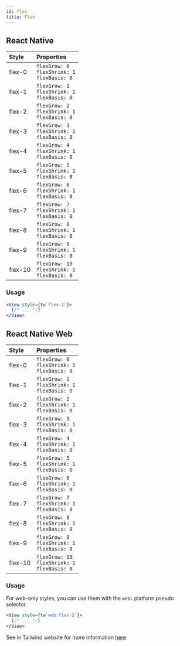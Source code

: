 ```yaml
---
id: flex
title: Flex
---
```


## React Native

| Style   | Properties                                                |
| :------ | :-------------------------------------------------------- |
| flex-0  | `flexGrow: 0` <br/> `flexShrink: 1` <br/> `flexBasis: 0`  |
| flex-1  | `flexGrow: 1` <br/> `flexShrink: 1` <br/> `flexBasis: 0`  |
| flex-2  | `flexGrow: 2` <br/> `flexShrink: 1` <br/> `flexBasis: 0`  |
| flex-3  | `flexGrow: 3` <br/> `flexShrink: 1` <br/> `flexBasis: 0`  |
| flex-4  | `flexGrow: 4` <br/> `flexShrink: 1` <br/> `flexBasis: 0`  |
| flex-5  | `flexGrow: 5` <br/> `flexShrink: 1` <br/> `flexBasis: 0`  |
| flex-6  | `flexGrow: 6` <br/> `flexShrink: 1` <br/> `flexBasis: 0`  |
| flex-7  | `flexGrow: 7` <br/> `flexShrink: 1` <br/> `flexBasis: 0`  |
| flex-8  | `flexGrow: 8` <br/> `flexShrink: 1` <br/> `flexBasis: 0`  |
| flex-9  | `flexGrow: 9` <br/> `flexShrink: 1` <br/> `flexBasis: 0`  |
| flex-10 | `flexGrow: 10` <br/> `flexShrink: 1` <br/> `flexBasis: 0` |

### Usage

<!-- prettier-ignore-start -->
```jsx
<View style={tw`flex-1`}>
  {/* ... */}
</View>
```
<!-- prettier-ignore-end -->

## React Native Web

| Style   | Properties                                                |
| :------ | :-------------------------------------------------------- |
| flex-0  | `flexGrow: 0` <br/> `flexShrink: 1` <br/> `flexBasis: 0`  |
| flex-1  | `flexGrow: 1` <br/> `flexShrink: 1` <br/> `flexBasis: 0`  |
| flex-2  | `flexGrow: 2` <br/> `flexShrink: 1` <br/> `flexBasis: 0`  |
| flex-3  | `flexGrow: 3` <br/> `flexShrink: 1` <br/> `flexBasis: 0`  |
| flex-4  | `flexGrow: 4` <br/> `flexShrink: 1` <br/> `flexBasis: 0`  |
| flex-5  | `flexGrow: 5` <br/> `flexShrink: 1` <br/> `flexBasis: 0`  |
| flex-6  | `flexGrow: 6` <br/> `flexShrink: 1` <br/> `flexBasis: 0`  |
| flex-7  | `flexGrow: 7` <br/> `flexShrink: 1` <br/> `flexBasis: 0`  |
| flex-8  | `flexGrow: 8` <br/> `flexShrink: 1` <br/> `flexBasis: 0`  |
| flex-9  | `flexGrow: 9` <br/> `flexShrink: 1` <br/> `flexBasis: 0`  |
| flex-10 | `flexGrow: 10` <br/> `flexShrink: 1` <br/> `flexBasis: 0` |

### Usage

For web-only styles, you can use them with the `web:` platform pseudo selector.

<!-- prettier-ignore-start -->
```jsx
<View style={tw`web:flex-2`}>
  {/* ... */}
</View>
```
<!-- prettier-ignore-end -->

See in Tailwind website for more information [here](https://tailwindcss.com/docs/align-self)
